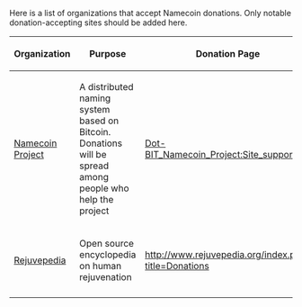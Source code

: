 <div class="plainlinks">
Here is a list of organizations that accept Namecoin donations. Only notable donation-accepting sites should be added here. 

{| class="wikitable" border="1" cellpadding="5" style="border: 1 px solid black; border-collapse: collapse;"
|-
! Organization
! Purpose
! Donation Page
|-
|[http://dot-bit.org/Main_Page Namecoin Project]
|A distributed naming system based on Bitcoin. Donations will be spread among people who help the project
|[[Dot-BIT_Namecoin_Project:Site_support]]
|-
|[http://www.rejuvepedia.org/index.php?title=Main_Page Rejuvepedia]
|Open source encyclopedia on human rejuvenation
|http://www.rejuvepedia.org/index.php?title=Donations
|-
|}